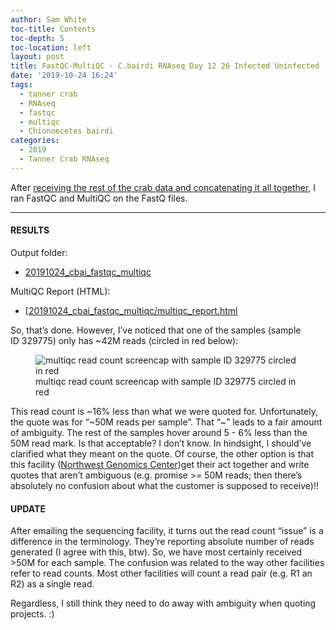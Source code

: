 ```yaml
---
author: Sam White
toc-title: Contents
toc-depth: 5
toc-location: left
layout: post
title: FastQC-MultiQC - C.bairdi RNAseq Day 12 26 Infected Uninfected
date: '2019-10-24 16:24'
tags:
  - tanner crab
  - RNAseq
  - fastqc
  - multiqc
  - Chionoecetes bairdi
categories:
  - 2019
  - Tanner Crab RNAseq
---
```

After [receiving the rest of the crab data and concatenating it all together](https://robertslab.github.io/sams-notebook/posts/2019/2019-10-24-Data-Received---C.bairdi-RNAseq-Day9-12-26-Infected-Uninfected/), I ran FastQC and MultiQC on the FastQ files.



---

#### RESULTS

Output folder:

- [20191024_cbai_fastqc_multiqc](https://gannet.fish.washington.edu/Atumefaciens/20191024_cbai_fastqc_multiqc)

MultiQC Report (HTML):

- [[20191024_cbai_fastqc_multiqc/multiqc_report.html](https://gannet.fish.washington.edu/Atumefaciens/20191024_cbai_fastqc_multiqc/multiqc_report.html)

So, that's done. However, I've noticed that one of the samples (sample ID 329775) only has ~42M reads (circled in red below):

![multiqc read count screencap with sample ID 329775 circled in red](https://github.com/RobertsLab/sams-notebook/blob/master/images/screencaps/20191024_cbai_fastqc_multiqc_read-counts.png?raw=true)

This read count is ~16% less than what we were quoted for. Unfortunately, the quote was for "~50M reads per sample". That "~" leads to a fair amount of ambiguity. The rest of the samples hover around 5 - 6% less than the 50M read mark. Is that acceptable? I don't know. In hindsight, I should've clarified what they meant on the quote. Of course, the other option is that this facility ([Northwest Genomics Center](https://nwgc.gs.washington.edu/))get their act together and write quotes that aren't ambiguous (e.g. promise >= 50M reads; then there's absolutely no confusion about what the customer is supposed to receive)!!

#### UPDATE

After emailing the sequencing facility, it turns out the read count "issue" is a difference in the terminology. They're reporting absolute number of reads generated (I agree with this, btw). So, we have most certainly received >50M for each sample. The confusion was related to the way other facilities refer to read counts. Most other facilities will count a read pair (e.g. R1 an R2) as a single read.

Regardless, I still think they need to do away with ambiguity when quoting projects. :)
